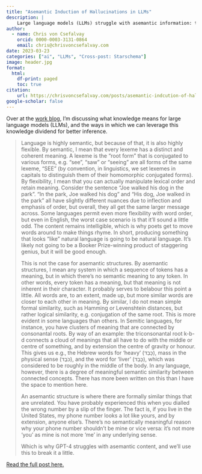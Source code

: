 ```yaml
---
title: "Asemantic Induction of Hallucinations in LLMs"
description: |
    Large language models (LLMs) struggle with asemantic information: the more we stray outside the confines of language, the worse it gets. Here's how we'll use this for fun and profit.
author:
  - name: Chris von Csefalvay
    orcid: 0000-0003-3131-0864
    email: chris@chrisvoncsefalvay.com
date: 2023-03-23
categories: ["ai", "LLMs", "Cross-post: Starschema"]
image: header.jpg
format:
  html:
    df-print: paged
    toc: true
citation:
    url: https://chrisvoncsefalvay.com/posts/asemantic-indcution-of-hallucinations
google-scholar: false
---
```


Over at the [work blog](https://medium.com/starschema-blog), I'm discussing what knowledge means for large language models (LLMs), and the ways in which we can leverage this knowledge dividend for better inference.

> Language is highly semantic, but because of that, it is also highly flexible. By semantic, I mean that every lexeme has a distinct and coherent meaning. A lexeme is the “root form” that is conjugated to various forms, e.g. “see”, “saw” or “seeing” are all forms of the same lexeme, “SEE” (by convention, in linguistics, we set lexemes in capitals to distinguish them of their homomorphic conjugated forms). By flexibility, I mean that you can actually manipulate lexical order and retain meaning. Consider the sentence “Joe walked his dog in the park”. “In the park, Joe walked his dog” and “His dog, Joe walked in the park” all have slightly different nuances due to inflection and emphasis of order, but overall, they all get the same larger message across. Some languages permit even more flexibility with word order, but even in English, the worst case scenario is that it’ll sound a little odd. The content remains intelligible, which is why poets get to move words around to make things rhyme. In short, producing something that looks “like” natural language is going to be natural language. It’s likely not going to be a Booker Prize-winning product of staggering genius, but it will be good enough.
>
> This is not the case for asemantic structures. By asemantic structures, I mean any system in which a sequence of tokens has a meaning, but in which there’s no semantic meaning to any token. In other words, every token has a meaning, but that meaning is not inherent in their character. It probably serves to belabour this point a little. All words are, to an extent, made up, but more similar words are closer to each other in meaning. By similar, I do not mean simple formal similarity, such as Hamming or Levenshtein distances, but rather logical similarity, e.g. conjugation of the same root. This is more evident in some languages than others. In Semitic languages, for instance, you have clusters of meaning that are connected by consonantal roots. By way of an example: the triconsonantal root k-b-d connects a cloud of meanings that all have to do with the middle or centre of something, and by extension the centre of gravity or honour. This gives us e.g., the Hebrew words for ‘heavy’ (כָּבֵד), mass in the physical sense (כֹּבֶד), and the word for ‘liver’ (כָּבֵד), which was considered to be roughly in the middle of the body. In any language, however, there is a degree of meaningful semantic similarity between connected concepts. There has more been written on this than I have the space to mention here.
>
> An asemantic structure is where there are formally similar things that are unrelated. You have probably experienced this when you dialled the wrong number by a slip of the finger. The fact is, if you live in the United States, my phone number looks a lot like yours, and by extension, anyone else’s. There’s no semantically meaningful reason why your phone number shouldn’t be mine or vice versa: it’s not more ‘you’ as mine is not more ‘me’ in any underlying sense.
>
> Which is why GPT-4 struggles with asemantic content, and we’ll use this to break it a little.

[Read the full post here.](https://medium.com/starschema-blog/asemantic-induction-of-hallucinations-in-large-language-models-c92ef5030714)